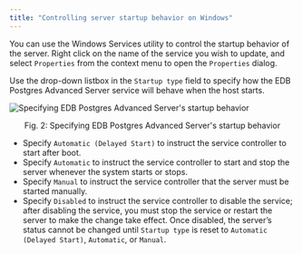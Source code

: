 ```yaml
---
title: "Controlling server startup behavior on Windows"
---
```


<div id="controlling_server_startup_behavior_on_windows" class="registered_link"></div>

You can use the Windows Services utility to control the startup behavior of the server. Right click on the name of the service you wish to update, and select `Properties` from the context menu to open the `Properties` dialog.

Use the drop-down listbox in the `Startup type` field to specify how the EDB Postgres Advanced Server service will behave when the host starts.

![Specifying EDB Postgres Advanced Server's startup behavior](../images/advanced_server_startup.png)

<div style="text-align: center"> Fig. 2: Specifying EDB Postgres Advanced Server's startup behavior </div>

-   Specify `Automatic (Delayed Start)` to instruct the service controller to start after boot.
-   Specify `Automatic` to instruct the service controller to start and stop the server whenever the system starts or stops.
-   Specify `Manual` to instruct the service controller that the server must be started manually.
-   Specify `Disabled` to instruct the service controller to disable the service; after disabling the service, you must stop the service or restart the server to make the change take effect. Once disabled, the server’s status cannot be changed until `Startup type` is reset to `Automatic (Delayed Start)`, `Automatic`, or `Manual`.
